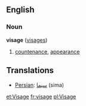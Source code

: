 ==English==
===Noun===
'''visage''' ([[visages]])

#[[countenance]], [[appearance]]

==Translations==

* [[Persian]]: [[سیما]] (sima)

[[et:Visage]]
[[fr:visage]]
[[pl:Visage]]